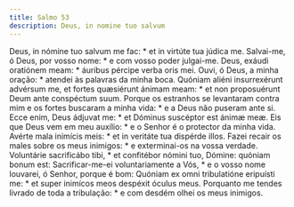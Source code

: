 ```yaml
---
title: Salmo 53
description: Deus, in nomine tuo salvum
---
```


<div class="side-by-side not-content">
  <span>
    Deus, in nómine tuo salvum me fac: * et in virtúte tua júdica me.
  </span>
  <span>
    Salvai-me, ó Deus, por vosso nome: * e com vosso poder julgai-me.
  </span>
  <span>
    Deus, exáudi oratiónem meam: * áuribus pércipe verba oris mei.
  </span>
  <span>
    Ouvi, ó Deus, a minha oração: * atendei às palavras da minha boca.
  </span>
  <span>
    Quóniam aliéni insurrexérunt advérsum me, et fortes quæsiérunt ánimam meam:
    * et non proposuérunt Deum ante conspéctum suum.
  </span>
  <span>
    Porque os estranhos se levantaram contra mim e os fortes buscaram a minha
    vida: * e a Deus não puseram ante si.
  </span>
  <span>
    Ecce enim, Deus ádjuvat me: * et Dóminus suscéptor est ánimæ meæ.
  </span>
  <span>
    Eis que Deus vem em meu auxílio: * e o Senhor é o protector da minha vida.
  </span>
  <span>
    Avérte mala inimícis meis: * et in veritáte tua dispérde illos.
  </span>
  <span>
    Fazei recair os males sobre os meus inimigos: * e exterminai-os na vossa
    verdade.
  </span>
  <span>
    Voluntárie sacrificábo tibi, * et confitébor nómini tuo, Dómine: quóniam
    bonum est:
  </span>
  <span>
    Sacrificar-me-ei voluntariamente a Vós, * e o vosso nome louvarei, ó Senhor,
    porque é bom:
  </span>
  <span>
    Quóniam ex omni tribulatióne eripuísti me: * et super inimícos meos despéxit
    óculus meus.
  </span>
  <span>
    Porquanto me tendes livrado de toda a tribulação: * e com desdém olhei os
    meus inimigos.
  </span>
</div>
